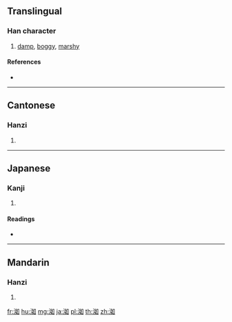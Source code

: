 {{character info/new}}
==Translingual==

===Han character===
{{Han char|rn=85|rad=水|as=06|sn=9|four=36100|canj=EVR}}

# [[damp]], [[boggy]], [[marshy]]

====References====
* {{Han ref|kx=0622.100|dkj=17414|dj=1018.080|hdz=31618.010|uh=6D33|ud=27955|bh=CF76|bd=53110}}

----

==Cantonese==

===Hanzi===
{{yue-hanzi|jyut=|y=yu5, yu6}}

# {{defn|lang=yue|sort=水06}}

----

==Japanese==

===Kanji===
{{ja-kanji|grade=|rs=水06}}

# {{defn|lang=ja|sort=水06}}

====Readings====
* {{ja-readings|on=[[じょ]] (jo), [[にょ]] (nyo)|kun=[[ひたりうるお]] (hitariuruo)}}

----

==Mandarin==

===Hanzi===
{{cmn-hanzi|pin=[[rù]] ([[ru4]])|wg=ju<sup>4</sup>}}

# {{defn|lang=cmn|sort=水06}}

[[fr:洳]]
[[hu:洳]]
[[mg:洳]]
[[ja:洳]]
[[pl:洳]]
[[th:洳]]
[[zh:洳]]